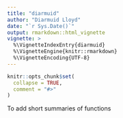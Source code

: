 ```yaml
---
title: "diarmuid"
author: "Diarmuid Lloyd"
date: "`r Sys.Date()`"
output: rmarkdown::html_vignette
vignette: >
  %\VignetteIndexEntry{diarmuid}
  %\VignetteEngine{knitr::rmarkdown}
  %\VignetteEncoding{UTF-8}
---
```


```r
knitr::opts_chunk$set(
  collapse = TRUE,
  comment = "#>"
)
```

To add short summaries of functions

